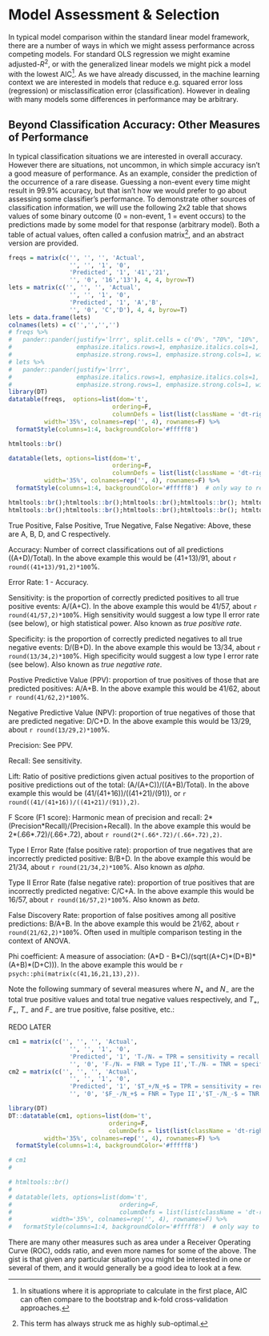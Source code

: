 # Model Assessment & Selection

<span class="newthought">In typical model comparison</span> within the standard linear model framework, there are a number of ways in which we might assess performance across competing models.  For standard OLS regression we might examine adjusted-$R^2$, or with the generalized linear models we might pick a model with the lowest AIC[^aic].  As we have already discussed, in the machine learning context we are interested in models that reduce e.g. squared error loss (regression) or misclassification error (classification).  However in dealing with many models some differences in performance may be arbitrary.

## Beyond Classification Accuracy: Other Measures of Performance

In typical classification situations we are interested in overall accuracy.  However there are situations, not uncommon, in which simple accuracy isn't a good measure of performance.  As an example, consider the prediction of the occurrence of a rare disease. Guessing a non-event every time might result in 99.9% accuracy, but that isn't how we would prefer to go about assessing some classifier's performance.
To demonstrate other sources of classification information, we will use the following 2x2 table that shows values of some binary outcome (0 = non-event, 1 = event occurs) to the predictions made by some model for that response (arbitrary model).  Both a table of actual values, often called a <span class="emph">confusion matrix</span>[^confusion], and an abstract version are provided.


<!-- between the combined failure of pander datatable and div in tufte (ignores width) this hack gets clean tables side by side via a ghosted third column-->

<div class="col3" width=50%> 
```r
freqs = matrix(c('', '', '', 'Actual',
                 '', '', '1', '0', 
                 'Predicted', '1', '41','21',
                 '', '0', '16','13'), 4, 4, byrow=T)
lets = matrix(c('', '', '', 'Actual',
                 '', '', '1', '0', 
                 'Predicted', '1', 'A','B',
                 '', '0', 'C','D'), 4, 4, byrow=T)
lets = data.frame(lets)
colnames(lets) = c('','','','')
# freqs %>% 
#   pander::pander(justify='lrrr', split.cells = c('0%', "70%", "10%", "10%", "10%"), 
#                  emphasize.italics.rows=1, emphasize.italics.cols=1,
#                  emphasize.strong.rows=1, emphasize.strong.cols=1, width=200)
# lets %>% 
#   pander::pander(justify='lrrr', 
#                  emphasize.italics.rows=1, emphasize.italics.cols=1,
#                  emphasize.strong.rows=1, emphasize.strong.cols=1, width='200px')
library(DT)
datatable(freqs,  options=list(dom='t', 
                             ordering=F, 
                             columnDefs = list(list(className = 'dt-right', targets = 1:3))), 
          width='35%', colnames=rep('', 4), rownames=F) %>% 
  formatStyle(columns=1:4, backgroundColor='#fffff8')

htmltools::br()

datatable(lets, options=list(dom='t', 
                             ordering=F, 
                             columnDefs = list(list(className = 'dt-right', targets = 1:3))), 
          width='35%', colnames=rep('', 4), rownames=F) %>% 
  formatStyle(columns=1:4, backgroundColor='#fffff8')  # only way to remove the idiotic row coloring

htmltools::br();htmltools::br();htmltools::br();htmltools::br(); htmltools::br()
htmltools::br();htmltools::br();htmltools::br();htmltools::br(); htmltools::br()
```
</div>


<span class="emph">True Positive</span>, <span class="emph">False Positive</span>, <span class="emph">True Negative</span>, <span class="emph">False Negative</span>: Above, these are A, B, D, and C respectively.

<span class="emph">Accuracy</span>: Number of correct classifications out of all predictions ((A+D)/Total). In the above example this would be (41+13)/91, about `r round((41+13)/91,2)*100`%.

<span class="emph">Error Rate</span>: 1 - Accuracy.

<span class="emph">Sensitivity</span>: is the proportion of correctly predicted positives to all true positive events: A/(A+C).  In the above example this would be 41/57, about `r round(41/57,2)*100`%. High sensitivity would suggest a low type II error rate (see below), or high statistical power. Also known as *true positive rate*.

<span class="emph">Specificity</span>: is the proportion of correctly predicted negatives to all true negative events: D/(B+D).  In the above example this would be 13/34, about `r round(13/34,2)*100`%. High specificity would suggest a low type I error rate (see below). Also known as *true negative rate*.

<span class="emph">Postive Predictive Value</span> (PPV): proportion of true positives of those that are predicted positives: A/A+B. In the above example this would be 41/62, about `r round(41/62,2)*100`%.

<span class="emph">Negative Predictive Value</span> (NPV): proportion of true negatives of those that are predicted negative: D/C+D. In the above example this would be 13/29, about `r round(13/29,2)*100`%.

<span class="emph">Precision</span>:  See PPV.

<span class="emph">Recall</span>: See sensitivity.

<span class="emph">Lift</span>: Ratio of positive predictions given actual positives to the proportion of positive predictions out of the total: (A/(A+C))/((A+B)/Total). In the above example this would be (41/(41+16))/((41+21)/(91)), or `r round((41/(41+16))/((41+21)/(91)),2)`.

<span class="emph">F Score</span> (F1 score): Harmonic mean of precision and recall: 2\*(Precision\*Recall)/(Precision+Recall). In the above example this would be 2\*(.66\*.72)/(.66+.72), about `r round(2*(.66*.72)/(.66+.72),2)`.

<span class="emph">Type I Error Rate</span> (false positive rate): proportion of true negatives that are incorrectly predicted positive: B/B+D. In the above example this would be 21/34, about `r round(21/34,2)*100`%.  Also known as *alpha*.

<span class="emph">Type II Error Rate</span> (false negative rate): proportion of true positives that are incorrectly predicted negative: C/C+A. In the above example this would be 16/57, about `r round(16/57,2)*100`%. Also known as *beta*.

<span class="emph">False Discovery Rate</span>: proportion of false positives among all positive predictions: B/A+B. In the above example this would be 21/62, about `r round(21/62,2)*100`%.  Often used in multiple comparison testing in the context of ANOVA.

<span class="emph">Phi coefficient</span>: A measure of association: (A\*D - B\*C)/(sqrt((A+C)\*(D+B)\*(A+B)\*(D+C))).  In the above example this would be `r psych::phi(matrix(c(41,16,21,13),2))`.


Note the following summary of several measures where $N_+$ and $N_-$ are the total true positive values and total true negative values respectively, and $T_+$, $F_+$, $T_-$ and $F_-$ are true positive, false positive, etc.\sidenote{Table based on table 5.3 in \citet{murphy_machine_2012}}:

REDO LATER


```r
cm1 = matrix(c('', '', '', 'Actual',
                 '', '', '1', '0',
                 'Predicted', '1', 'T₊/N₊ = TPR = sensitivity = recall','\\(F₊/N₋\\) = FPR = Type I',
                 '', '0', 'F₋/N₊ = FNR = Type II','T₋/N₋ = TNR = specificity'), 4, 4, byrow=T)# %>% data.frame(stringsAsFactors=F)
cm2 = matrix(c('', '', '', 'Actual',
                 '', '', '1', '0',
                 'Predicted', '1', '$T_+/N_+$ = TPR = sensitivity = recall','$F_+/N_-$ = FPR = Type I',
                 '', '0', '$F_-/N_+$ = FNR = Type II','$T_-/N_-$ = TNR = specificity'), 4, 4, byrow=T)

library(DT)
DT::datatable(cm1, options=list(dom='t',
                            ordering=F,
                            columnDefs = list(list(className = 'dt-right', targets = 1:3))),
          width='35%', colnames=rep('', 4), rownames=F) %>%
  formatStyle(columns=1:4, backgroundColor='#fffff8')

# cm1
# 

# htmltools::br()
# 
# datatable(lets, options=list(dom='t', 
#                              ordering=F, 
#                              columnDefs = list(list(className = 'dt-right', targets = 1:3))), 
#           width='35%', colnames=rep('', 4), rownames=F) %>% 
#   formatStyle(columns=1:4, backgroundColor='#fffff8')  # only way to remove the idiotic row coloring

```



There are many other measures such as area under a Receiver Operating Curve (<span class="emph">ROC</span>), <span class="emph">odds ratio</span>, and even more names for some of the above.  The gist is that given any particular situation you might be interested in one or several of them, and it would generally be a good idea to look at a few.


[^aic]: In situations where it is appropriate to calculate in the first place, AIC can often compare to the bootstrap and k-fold cross-validation approaches.

[^confusion]: This term has always struck me as highly sub-optimal.